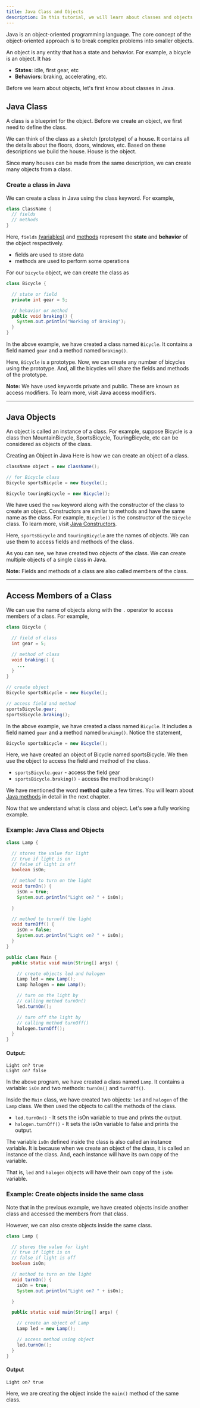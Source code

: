 ```yaml
---
title: Java Class and Objects
description: In this tutorial, we will learn about classes and objects in Java with the help of examples.
---
```


Java is an object-oriented programming language. The core concept of the object-oriented approach is to break complex problems into smaller objects.

An object is any entity that has a state and behavior. For example, a bicycle is an object. It has

- **States**: idle, first gear, etc
- **Behaviors**: braking, accelerating, etc.

Before we learn about objects, let's first know about classes in Java.

## Java Class

A class is a blueprint for the object. Before we create an object, we first need to define the class.

We can think of the class as a sketch (prototype) of a house. It contains all the details about the floors, doors, windows, etc. Based on these descriptions we build the house. House is the object.

Since many houses can be made from the same description, we can create many objects from a class.

### Create a class in Java

We can create a class in Java using the class keyword. For example,

```java
class ClassName {
  // fields
  // methods
}
```

Here, `fields` [(variables)](/docs/variables-literals) and [methods](/docs/methods) represent the **state** and **behavior** of the object respectively.

- fields are used to store data
- methods are used to perform some operations

For our `bicycle` object, we can create the class as

```java
class Bicycle {

  // state or field
  private int gear = 5;

  // behavior or method
  public void braking() {
    System.out.println("Working of Braking");
  }
}
```

In the above example, we have created a class named `Bicycle`. It contains a field named `gear` and a method named `braking()`.

Here, `Bicycle` is a prototype. Now, we can create any number of bicycles using the prototype. And, all the bicycles will share the fields and methods of the prototype.

<Callout>

**Note:** We have used keywords private and public. These are known as access modifiers. To learn more, visit Java access modifiers.

</Callout>

---

## Java Objects

An object is called an instance of a class. For example, suppose Bicycle is a class then MountainBicycle, SportsBicycle, TouringBicycle, etc can be considered as objects of the class.

Creating an Object in Java
Here is how we can create an object of a class.

```java
className object = new className();

// for Bicycle class
Bicycle sportsBicycle = new Bicycle();

Bicycle touringBicycle = new Bicycle();
```

We have used the `new` keyword along with the constructor of the class to create an object. Constructors are similar to methods and have the same name as the class. For example, `Bicycle()` is the constructor of the `Bicycle` class. To learn more, visit [Java Constructors](/docs/constructors).

Here, `sportsBicycle` and `touringBicycle` are the names of objects. We can use them to access fields and methods of the class.

As you can see, we have created two objects of the class. We can create multiple objects of a single class in Java.

<Callout>

**Note:** Fields and methods of a class are also called members of the class.

</Callout>

---

## Access Members of a Class

We can use the name of objects along with the `.` operator to access members of a class. For example,

```java
class Bicycle {

  // field of class
  int gear = 5;

  // method of class
  void braking() {
    ...
  }
}

// create object
Bicycle sportsBicycle = new Bicycle();

// access field and method
sportsBicycle.gear;
sportsBicycle.braking();
```

In the above example, we have created a class named `Bicycle`. It includes a field named `gear` and a method named `braking()`. Notice the statement,

```java
Bicycle sportsBicycle = new Bicycle();
```

Here, we have created an object of Bicycle named sportsBicycle. We then use the object to access the field and method of the class.

- `sportsBicycle.gear` - access the field gear
- `sportsBicycle.braking()` - access the method `braking()`

We have mentioned the word **method** quite a few times. You will learn about [Java methods](/docs/methods) in detail in the next chapter.

Now that we understand what is class and object. Let's see a fully working example.

### Example: Java Class and Objects

```java
class Lamp {

  // stores the value for light
  // true if light is on
  // false if light is off
  boolean isOn;

  // method to turn on the light
  void turnOn() {
    isOn = true;
    System.out.println("Light on? " + isOn);

  }

  // method to turnoff the light
  void turnOff() {
    isOn = false;
    System.out.println("Light on? " + isOn);
  }
}

public class Main {
  public static void main(String[] args) {

    // create objects led and halogen
    Lamp led = new Lamp();
    Lamp halogen = new Lamp();

    // turn on the light by
    // calling method turnOn()
    led.turnOn();

    // turn off the light by
    // calling method turnOff()
    halogen.turnOff();
  }
}
```

#### Output:

```plaintext
Light on? true
Light on? false
```

In the above program, we have created a class named `Lamp`. It contains a variable: `isOn` and two methods: `turnOn()` and `turnOff()`.

Inside the `Main` class, we have created two objects: `led` and `halogen` of the `Lamp` class. We then used the objects to call the methods of the class.

- `led.turnOn()` - It sets the isOn variable to true and prints the output.
- `halogen.turnOff()` - It sets the isOn variable to false and prints the output.

The variable `isOn` defined inside the class is also called an instance variable. It is because when we create an object of the class, it is called an instance of the class. And, each instance will have its own copy of the variable.

That is, `led` and `halogen` objects will have their own copy of the `isOn` variable.

### Example: Create objects inside the same class

Note that in the previous example, we have created objects inside another class and accessed the members from that class.

However, we can also create objects inside the same class.

```java
class Lamp {

  // stores the value for light
  // true if light is on
  // false if light is off
  boolean isOn;

  // method to turn on the light
  void turnOn() {
    isOn = true;
    System.out.println("Light on? " + isOn);

  }

  public static void main(String[] args) {

    // create an object of Lamp
    Lamp led = new Lamp();

    // access method using object
    led.turnOn();
  }
}
```

#### Output

```plaintext
Light on? true
```

Here, we are creating the object inside the `main()` method of the same class.
